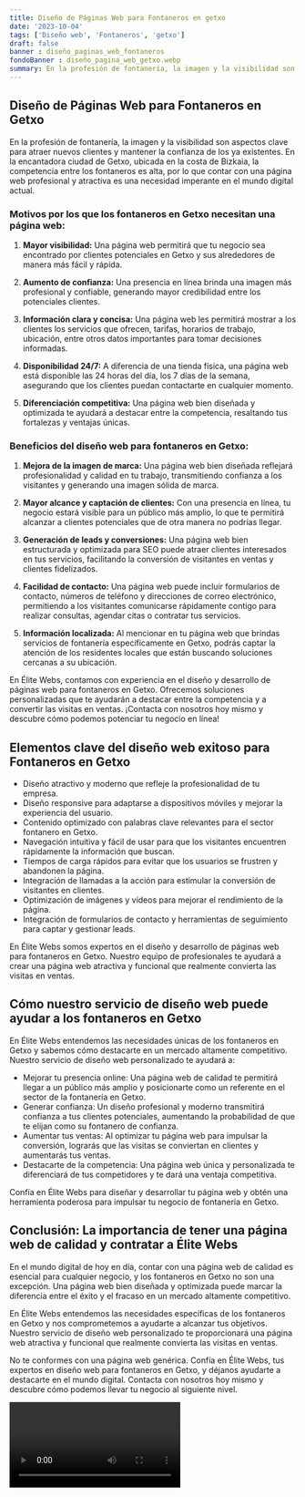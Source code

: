 ```yaml
---
title: Diseño de Páginas Web para Fontaneros en getxo
date: '2023-10-04'
tags: ['Diseño web', 'Fontaneros', 'getxo']
draft: false
banner : diseño_paginas_web_fontaneros
fondoBanner : diseño_pagina_web_getxo.webp
summary: En la profesión de fontanería, la imagen y la visibilidad son aspectos clave para atraer nuevos clientes y mantener la confianza de los ya existentes. En la encantadora ciudad de Getxo, ubicada en la costa de Bizkaia, la competencia entre los fontaneros es alta, por lo que contar con una página web profesional y atractiva es una necesidad imperante en el mundo digital actual.
---
```


## Diseño de Páginas Web para Fontaneros en Getxo

En la profesión de fontanería, la imagen y la visibilidad son aspectos clave para atraer nuevos clientes y mantener la confianza de los ya existentes. En la encantadora ciudad de Getxo, ubicada en la costa de Bizkaia, la competencia entre los fontaneros es alta, por lo que contar con una página web profesional y atractiva es una necesidad imperante en el mundo digital actual.

### Motivos por los que los fontaneros en Getxo necesitan una página web:

1. **Mayor visibilidad:** Una página web permitirá que tu negocio sea encontrado por clientes potenciales en Getxo y sus alrededores de manera más fácil y rápida.

2. **Aumento de confianza:** Una presencia en línea brinda una imagen más profesional y confiable, generando mayor credibilidad entre los potenciales clientes.

3. **Información clara y concisa:** Una página web les permitirá mostrar a los clientes los servicios que ofrecen, tarifas, horarios de trabajo, ubicación, entre otros datos importantes para tomar decisiones informadas.

4. **Disponibilidad 24/7:** A diferencia de una tienda física, una página web está disponible las 24 horas del día, los 7 días de la semana, asegurando que los clientes puedan contactarte en cualquier momento.

5. **Diferenciación competitiva:** Una página web bien diseñada y optimizada te ayudará a destacar entre la competencia, resaltando tus fortalezas y ventajas únicas.

### Beneficios del diseño web para fontaneros en Getxo:

1. **Mejora de la imagen de marca:** Una página web bien diseñada reflejará profesionalidad y calidad en tu trabajo, transmitiendo confianza a los visitantes y generando una imagen sólida de marca.

2. **Mayor alcance y captación de clientes:** Con una presencia en línea, tu negocio estará visible para un público más amplio, lo que te permitirá alcanzar a clientes potenciales que de otra manera no podrías llegar.

3. **Generación de leads y conversiones:** Una página web bien estructurada y optimizada para SEO puede atraer clientes interesados en tus servicios, facilitando la conversión de visitantes en ventas y clientes fidelizados.

4. **Facilidad de contacto:** Una página web puede incluir formularios de contacto, números de teléfono y direcciones de correo electrónico, permitiendo a los visitantes comunicarse rápidamente contigo para realizar consultas, agendar citas o contratar tus servicios.

5. **Información localizada:** Al mencionar en tu página web que brindas servicios de fontanería específicamente en Getxo, podrás captar la atención de los residentes locales que están buscando soluciones cercanas a su ubicación.

En Élite Webs, contamos con experiencia en el diseño y desarrollo de páginas web para fontaneros en Getxo. Ofrecemos soluciones personalizadas que te ayudarán a destacar entre la competencia y a convertir las visitas en ventas. ¡Contacta con nosotros hoy mismo y descubre cómo podemos potenciar tu negocio en línea!

<GifSeo />

<Cta />

## Elementos clave del diseño web exitoso para Fontaneros en Getxo

- Diseño atractivo y moderno que refleje la profesionalidad de tu empresa.
- Diseño responsive para adaptarse a dispositivos móviles y mejorar la experiencia del usuario.
- Contenido optimizado con palabras clave relevantes para el sector fontanero en Getxo.
- Navegación intuitiva y fácil de usar para que los visitantes encuentren rápidamente la información que buscan.
- Tiempos de carga rápidos para evitar que los usuarios se frustren y abandonen la página.
- Integración de llamadas a la acción para estimular la conversión de visitantes en clientes.
- Optimización de imágenes y vídeos para mejorar el rendimiento de la página.
- Integración de formularios de contacto y herramientas de seguimiento para captar y gestionar leads.

En Élite Webs somos expertos en el diseño y desarrollo de páginas web para fontaneros en Getxo. Nuestro equipo de profesionales te ayudará a crear una página web atractiva y funcional que realmente convierta las visitas en ventas.

## Cómo nuestro servicio de diseño web puede ayudar a los fontaneros en Getxo

En Élite Webs entendemos las necesidades únicas de los fontaneros en Getxo y sabemos cómo destacarte en un mercado altamente competitivo. Nuestro servicio de diseño web personalizado te ayudará a:

- Mejorar tu presencia online: Una página web de calidad te permitirá llegar a un público más amplio y posicionarte como un referente en el sector de la fontanería en Getxo.
- Generar confianza: Un diseño profesional y moderno transmitirá confianza a tus clientes potenciales, aumentando la probabilidad de que te elijan como su fontanero de confianza.
- Aumentar tus ventas: Al optimizar tu página web para impulsar la conversión, lograrás que las visitas se conviertan en clientes y aumentarás tus ventas.
- Destacarte de la competencia: Una página web única y personalizada te diferenciará de tus competidores y te dará una ventaja competitiva.

Confía en Élite Webs para diseñar y desarrollar tu página web y obtén una herramienta poderosa para impulsar tu negocio de fontanería en Getxo.

## Conclusión: La importancia de tener una página web de calidad y contratar a Élite Webs

En el mundo digital de hoy en día, contar con una página web de calidad es esencial para cualquier negocio, y los fontaneros en Getxo no son una excepción. Una página web bien diseñada y optimizada puede marcar la diferencia entre el éxito y el fracaso en un mercado altamente competitivo.

En Élite Webs entendemos las necesidades específicas de los fontaneros en Getxo y nos comprometemos a ayudarte a alcanzar tus objetivos. Nuestro servicio de diseño web personalizado te proporcionará una página web atractiva y funcional que realmente convierta las visitas en ventas.

No te conformes con una página web genérica. Confía en Élite Webs, tus expertos en diseño web para fontaneros en Getxo, y déjanos ayudarte a destacarte en el mundo digital. Contacta con nosotros hoy mismo y descubre cómo podemos llevar tu negocio al siguiente nivel.

<Video />

<CtaBot job='Fontaneros' city='getxo'/>

<Gmaps query='getxo+españa+maps' />